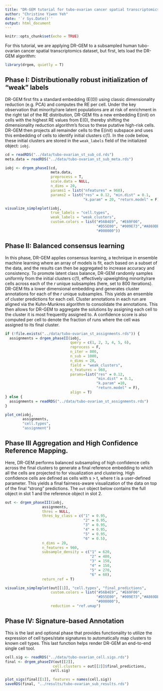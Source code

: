 ```yaml
---
title: "DR-GEM tutorial for tubo-ovarian cancer spatial transcriptomics"
author: "Christine Yiwen Yeh"
date: '`r Sys.Date()`'
output: html_document
---
```


```r
knitr::opts_chunk$set(echo = TRUE)
```

For this tutorial, we are applying DR-GEM to a subsampled human tubo-ovarian cancer spatial transcriptomics dataset, but first, lets load the DR-GEM algorithm: 

```r
library(drgem, quietly = T)
```

## Phase I: Distributionally robust initialization of “weak” labels

DR-GEM first fits a standard embedding (E(0)) using classic dimensionality reduction (e.g. PCA) and computes the RE per cell. Under the key observation that minority/rare latent populations are at risk of enrichment in the right tail of the RE distribution, DR-GEM fits a new embedding E(init) on cells with the highest RE values from E(0), thereby shifting the dimensionality reduction algorithm’s focus to these putative high-risk cells. DR-GEM then projects all remainder cells to the E(init) subspace and uses this embedding of cells to identify initial clusters c(1). In the code below, these initial clusters are stored in the `weak_labels` field of the initialized object: `iobj`. 

```r
cd = readRDS("../data/tubo-ovarian_st_sub_cd.rds")
meta.data = readRDS("../data/tubo-ovarian_st_sub_meta.rds")

iobj <- drgem_phaseI(cd,
                     meta.data,
                     preprocess = T,
                     scale.data = NULL,
                     n_dims = 20,
                     params1 = list("nfeatures" = 960),
                     params2 = list("res" = 0.12, "min.dist" = 0.1,
                                    "k.param" = 20, "return.model" = F))

visualize_simpleplot(iobj,
                     true_labels = "cell.types", 
                     weak_labels = "weak_clusters",
                     custom.colors = list("#56B4E9", "#E69F00",
                                          "#D55E00", "#009E73","#A869DB",
                                          "#000000"))
```

## Phase II: Balanced consensus learning

In this phase, DR-GEM applies consensus learning, a technique in ensemble machine learning where an array of models is fit, each based on a subset of the data, and the results can then be aggregated to increase accuracy and consistency. To promote latent class balance, DR-GEM randomly samples uniformly from the initial clusters c(1),  effectively upweighting minority/rare cells across each of the _r_ unique subsamples (here, set to 800 iterations). DR-GEM fits a lower dimensional embedding and generates cluster annotations for each of the _r_ unique subsamples. This yields an ensemble of cluster predictions for each cell. Cluster annotations in each run are aligned via the Kuhn-Munkres algorithm to consolidate the annotations. This then allows for DR-GEM to aggregate the solutions by assigning each cell to the cluster it is most frequently assigned to. A confidence score is also computed per cell to denote the fraction of runs where the cell was assigned to its final cluster.

```r
if (!file.exists("../data/tubo-ovarian_st_assignments.rds")) {
  assignments = drgem_phaseII(iobj,
                              query = c(1, 2, 3, 4, 5, 6),
                              reprocess = F,
                              n_iter = 800,
                              n_sub = 1000,
                              n_dims = 20,
                              field = "weak_clusters",
                              n_features = 960,
                              params=list("res" = 0.12,
                                          "min.dist" = 0.1,
                                          "k.param" =10,
                                          "return.model" = F),
                              align = T)
} else {
  assignments = readRDS("../data/tubo-ovarian_st_assignments.rds")
}

plot_cm(iobj, 
        assignments,
        "cell.types",
        "assignment")
```

## Phase III Aggregation and High Confidence Reference Mapping.

Here, DR-GEM performs balanced subsampling of high confidence cells across the final clusters to generate a final reference embedding to which all the cells are projected to for visualization and clustering. High confidence cells are defined as cells with s > t, where t is a user-defined parameter. This yields a final fairness-aware visualization of the data on top of the final "strong" predictions. The `out` object below contains the full object in slot 1 and the reference object in slot 2. 

```r
out <- drgem_phaseIII(iobj,
                 assignments,
                 thres = NULL,
                 thres_by_class = c("1" = 0.95,
                                    "2" = 0.95,
                                    "3" = 0.95,
                                    "4" = 0.95,
                                    "5" = 0.95,
                                    "6" = 0.5),
                 n_dims = 20,
                 n_features = 960,
                 subsample_density = c("1" = 620,
                                       "2" = 480,
                                       "3" = 150,
                                       "4" = 150,
                                       "5" = 270,
                                       "6" = 60),
                 return_ref = T)

visualize_simpleplot(out[[1]], "cell.types", "final_predictions", 
                     custom.colors = list("#56B4E9", "#E69F00",
                                          "#D55E00", "#009E73","#A869DB",
                                          "#000000"),
                     reduction = "ref.umap")
```

## Phase IV: Signature-based Annotation

This is the last and optional phase that provides functionality to utilize the expression of cell types/state signatures to automatically map clusters to known cell types. This last function helps render DR-GEM an end-to-end single cell tool. 

```r
cell.sig <- readRDS("../data/tubo-ovarian_cell.sigs.rds")
final <- drgem_phaseIV(out[[2]],
                      cell.clusters = out[[2]]$final_predictions,
                     cell.sig)

plot_sigs(final[[1]], features = names(cell.sig))
saveRDS(final, "../results/tubo-ovarian_sub_results.rds")
```
